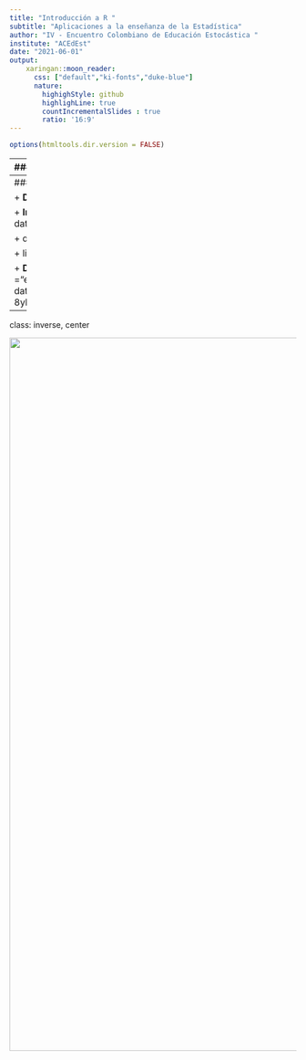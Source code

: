 ```yaml
---
title: "Introducción a R "
subtitle: "Aplicaciones a la enseñanza de la Estadística"
author: "IV - Encuentro Colombiano de Educación Estocástica "
institute: "ACEdEst"
date: "2021-06-01"
output:
    xaringan::moon_reader:
      css: ["default","ki-fonts","duke-blue"]
      nature:
        highighStyle: github
        highlighLine: true
        countIncrementalSlides : true
        ratio: '16:9'
---
```


```r
options(htmltools.dir.version = FALSE)
```
---
### Resumen
.pull-left[ 

+ **Instalar R y RStudio**

+ **Variable**:  
    + id,cc, telefono, email, nombre, 
    + edad, talla, nacionalidad    

+ **Tipos de variables**
    
    + Cualitativas
        + Escala nominal  : table(x)  pie(table(x)) 
        + Escala ordianal : table(x)  barplot(table(x))
    
    + Cuantitavas : 
        + hist(x), 
        + boxplot(x), 
        + plot(x,y), 
        + density(x)
  
]

.pull-right[

+ **Tipo de objetos**
    
    + Vectores  : x = c(1,2,3,4,5,6)
    
    + Matrices  : m = matrix(1:9, nrow=3)
    
    + Array : a = array(1:27, dim=c(3,3,3))
    
    + Factor: f = c("A","A","B","B", "C","C")
    
    + Listas : l=list(x,m,a,f)
    
    + Funciones: fx=function(x){(x^3+x^2-2*x+8)}
          +   fx(3)
]

---
### Importar datos

+ **Dataset de R** : data(iris) , data(cars)

+ **Importar datos en DD** 
    + library(xlsx)
    + data=read.xlsx("mibase.xlsx")
        
    + data=read.csv("mibase.csv")     

    + library(foreign)
    +  data=read.dta("midata.dta")

+ **De manera automatica**
    +  library(RSocrata)
    + token ="ew2rEMuESuzWPqMkyPfOSGJgE"
        + data=read.socrata("https://www.datos.gov.co/resource/gt2j-8ykr.json", app_token = token))
---
class: inverse, center

<img src="img/VRStudio.png" width="1250">


